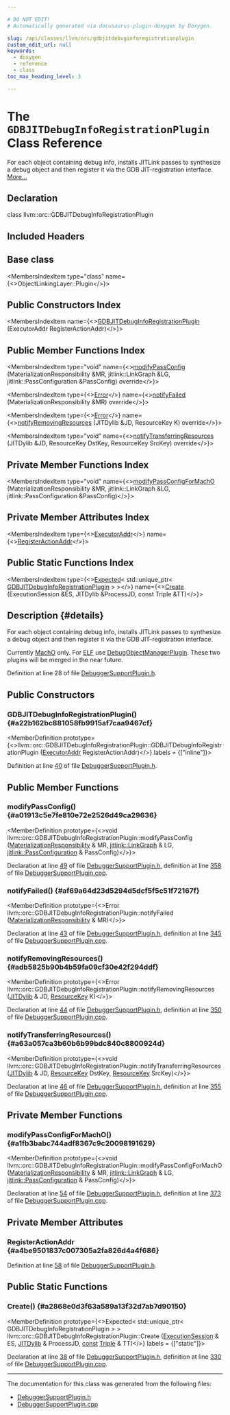 ```yaml
---

# DO NOT EDIT!
# Automatically generated via docusaurus-plugin-doxygen by Doxygen.

slug: /api/classes/llvm/orc/gdbjitdebuginforegistrationplugin
custom_edit_url: null
keywords:
  - doxygen
  - reference
  - class
toc_max_heading_level: 3

---
```





# The `GDBJITDebugInfoRegistrationPlugin` Class Reference

<DoxygenPage pluginConfig={pluginConfig}>

For each object containing debug info, installs JITLink passes to synthesize a debug object and then register it via the GDB JIT-registration interface. <a href="#details">More...</a>

## Declaration

<CodeBlock>class llvm::orc::GDBJITDebugInfoRegistrationPlugin</CodeBlock>

## Included Headers

<IncludesList>
<IncludesListItem
  filePath="llvm/ExecutionEngine/Orc/Debugging/DebuggerSupportPlugin.h"
  permalink="/docs/api/files/include/include/llvm/include/llvm/executionengine/include/llvm/executionengine/orc/include/llvm/executionengine/orc/debugging/debuggersupportplugin-h"
  isLocal="true" />
</IncludesList>

## Base class

<MembersIndex>

<MembersIndexItem
  type="class"
  name={<>ObjectLinkingLayer::Plugin</>}>
</MembersIndexItem>

</MembersIndex>

## Public Constructors Index

<MembersIndex>

<MembersIndexItem
  name={<><a href="#a22b162bc881058fb9915af7caa9467cf">GDBJITDebugInfoRegistrationPlugin</a> (ExecutorAddr RegisterActionAddr)</>}>
</MembersIndexItem>

</MembersIndex>

## Public Member Functions Index

<MembersIndex>

<MembersIndexItem
  type="void"
  name={<><a href="#a01913c5e7fe810e72e2526d49ca29636">modifyPassConfig</a> (MaterializationResponsibility &amp;MR, jitlink::LinkGraph &amp;LG, jitlink::PassConfiguration &amp;PassConfig) override</>}>
</MembersIndexItem>

<MembersIndexItem
  type={<><a href="/docs/api/classes/llvm/error">Error</a></>}
  name={<><a href="#af69a64d23d5294d5dcf5f5c51f72167f">notifyFailed</a> (MaterializationResponsibility &amp;MR) override</>}>
</MembersIndexItem>

<MembersIndexItem
  type={<><a href="/docs/api/classes/llvm/error">Error</a></>}
  name={<><a href="#adb5825b90b4b59fa09cf30e42f294ddf">notifyRemovingResources</a> (JITDylib &amp;JD, ResourceKey K) override</>}>
</MembersIndexItem>

<MembersIndexItem
  type="void"
  name={<><a href="#a63a057ca3b60b6b99bdc840c8800924d">notifyTransferringResources</a> (JITDylib &amp;JD, ResourceKey DstKey, ResourceKey SrcKey) override</>}>
</MembersIndexItem>

</MembersIndex>

## Private Member Functions Index

<MembersIndex>

<MembersIndexItem
  type="void"
  name={<><a href="#a1fb3babc744adf8367c9c20098191629">modifyPassConfigForMachO</a> (MaterializationResponsibility &amp;MR, jitlink::LinkGraph &amp;LG, jitlink::PassConfiguration &amp;PassConfig)</>}>
</MembersIndexItem>

</MembersIndex>

## Private Member Attributes Index

<MembersIndex>

<MembersIndexItem
  type={<><a href="/docs/api/classes/llvm/orc/executoraddr">ExecutorAddr</a></>}
  name={<><a href="#a4be9501837c007305a2fa826d4a4f686">RegisterActionAddr</a></>}>
</MembersIndexItem>

</MembersIndex>

## Public Static Functions Index

<MembersIndex>

<MembersIndexItem
  type={<><a href="/docs/api/classes/llvm/expected">Expected</a>&lt; std::unique&#95;ptr&lt; <a href="/docs/api/classes/llvm/orc/gdbjitdebuginforegistrationplugin">GDBJITDebugInfoRegistrationPlugin</a> &gt; &gt;</>}
  name={<><a href="#a2868e0d3f63a589a13f32d7ab7d90150">Create</a> (ExecutionSession &amp;ES, JITDylib &amp;ProcessJD, const Triple &amp;TT)</>}>
</MembersIndexItem>

</MembersIndex>

## Description {#details}

For each object containing debug info, installs JITLink passes to synthesize a debug object and then register it via the GDB JIT-registration interface.

Currently <a href="/docs/api/namespaces/llvm/macho">MachO</a> only. For <a href="/docs/api/namespaces/llvm/elf">ELF</a> use <a href="/docs/api/classes/llvm/orc/debugobjectmanagerplugin">DebugObjectManagerPlugin</a>. These two plugins will be merged in the near future.

Definition at line 28 of file <a href="/docs/api/files/include/include/llvm/include/llvm/executionengine/include/llvm/executionengine/orc/include/llvm/executionengine/orc/debugging/debuggersupportplugin-h">DebuggerSupportPlugin.h</a>.

<SectionDefinition>

## Public Constructors

### GDBJITDebugInfoRegistrationPlugin() {#a22b162bc881058fb9915af7caa9467cf}

<MemberDefinition
  prototype={<>llvm::orc::GDBJITDebugInfoRegistrationPlugin::GDBJITDebugInfoRegistrationPlugin (<a href="/docs/api/classes/llvm/orc/executoraddr">ExecutorAddr</a> RegisterActionAddr)</>}
  labels = {["inline"]}>

Definition at line <a href="/docs/api/files/include/include/llvm/include/llvm/executionengine/include/llvm/executionengine/orc/include/llvm/executionengine/orc/debugging/debuggersupportplugin-h/#l00040">40</a> of file <a href="/docs/api/files/include/include/llvm/include/llvm/executionengine/include/llvm/executionengine/orc/include/llvm/executionengine/orc/debugging/debuggersupportplugin-h">DebuggerSupportPlugin.h</a>.
</MemberDefinition>

</SectionDefinition>

<SectionDefinition>

## Public Member Functions

### modifyPassConfig() {#a01913c5e7fe810e72e2526d49ca29636}

<MemberDefinition
  prototype={<>void llvm::orc::GDBJITDebugInfoRegistrationPlugin::modifyPassConfig (<a href="/docs/api/classes/llvm/orc/materializationresponsibility">MaterializationResponsibility</a> &amp; MR, <a href="/docs/api/classes/llvm/jitlink/linkgraph">jitlink::LinkGraph</a> &amp; LG, <a href="/docs/api/structs/llvm/jitlink/passconfiguration">jitlink::PassConfiguration</a> &amp; PassConfig)</>}>

Declaration at line <a href="/docs/api/files/include/include/llvm/include/llvm/executionengine/include/llvm/executionengine/orc/include/llvm/executionengine/orc/debugging/debuggersupportplugin-h/#l00049">49</a> of file <a href="/docs/api/files/include/include/llvm/include/llvm/executionengine/include/llvm/executionengine/orc/include/llvm/executionengine/orc/debugging/debuggersupportplugin-h">DebuggerSupportPlugin.h</a>, definition at line <a href="/docs/api/files/lib/lib/executionengine/lib/executionengine/orc/lib/executionengine/orc/debugging/debuggersupportplugin-cpp/#l00358">358</a> of file <a href="/docs/api/files/lib/lib/executionengine/lib/executionengine/orc/lib/executionengine/orc/debugging/debuggersupportplugin-cpp">DebuggerSupportPlugin.cpp</a>.
</MemberDefinition>

### notifyFailed() {#af69a64d23d5294d5dcf5f5c51f72167f}

<MemberDefinition
  prototype={<>Error llvm::orc::GDBJITDebugInfoRegistrationPlugin::notifyFailed (<a href="/docs/api/classes/llvm/orc/materializationresponsibility">MaterializationResponsibility</a> &amp; MR)</>}>

Declaration at line <a href="/docs/api/files/include/include/llvm/include/llvm/executionengine/include/llvm/executionengine/orc/include/llvm/executionengine/orc/debugging/debuggersupportplugin-h/#l00043">43</a> of file <a href="/docs/api/files/include/include/llvm/include/llvm/executionengine/include/llvm/executionengine/orc/include/llvm/executionengine/orc/debugging/debuggersupportplugin-h">DebuggerSupportPlugin.h</a>, definition at line <a href="/docs/api/files/lib/lib/executionengine/lib/executionengine/orc/lib/executionengine/orc/debugging/debuggersupportplugin-cpp/#l00345">345</a> of file <a href="/docs/api/files/lib/lib/executionengine/lib/executionengine/orc/lib/executionengine/orc/debugging/debuggersupportplugin-cpp">DebuggerSupportPlugin.cpp</a>.
</MemberDefinition>

### notifyRemovingResources() {#adb5825b90b4b59fa09cf30e42f294ddf}

<MemberDefinition
  prototype={<>Error llvm::orc::GDBJITDebugInfoRegistrationPlugin::notifyRemovingResources (<a href="/docs/api/classes/llvm/orc/jitdylib">JITDylib</a> &amp; JD, <a href="/docs/api/namespaces/llvm/orc/#a48eb648e96394270c69273c29bfad24e">ResourceKey</a> K)</>}>

Declaration at line <a href="/docs/api/files/include/include/llvm/include/llvm/executionengine/include/llvm/executionengine/orc/include/llvm/executionengine/orc/debugging/debuggersupportplugin-h/#l00044">44</a> of file <a href="/docs/api/files/include/include/llvm/include/llvm/executionengine/include/llvm/executionengine/orc/include/llvm/executionengine/orc/debugging/debuggersupportplugin-h">DebuggerSupportPlugin.h</a>, definition at line <a href="/docs/api/files/lib/lib/executionengine/lib/executionengine/orc/lib/executionengine/orc/debugging/debuggersupportplugin-cpp/#l00350">350</a> of file <a href="/docs/api/files/lib/lib/executionengine/lib/executionengine/orc/lib/executionengine/orc/debugging/debuggersupportplugin-cpp">DebuggerSupportPlugin.cpp</a>.
</MemberDefinition>

### notifyTransferringResources() {#a63a057ca3b60b6b99bdc840c8800924d}

<MemberDefinition
  prototype={<>void llvm::orc::GDBJITDebugInfoRegistrationPlugin::notifyTransferringResources (<a href="/docs/api/classes/llvm/orc/jitdylib">JITDylib</a> &amp; JD, <a href="/docs/api/namespaces/llvm/orc/#a48eb648e96394270c69273c29bfad24e">ResourceKey</a> DstKey, <a href="/docs/api/namespaces/llvm/orc/#a48eb648e96394270c69273c29bfad24e">ResourceKey</a> SrcKey)</>}>

Declaration at line <a href="/docs/api/files/include/include/llvm/include/llvm/executionengine/include/llvm/executionengine/orc/include/llvm/executionengine/orc/debugging/debuggersupportplugin-h/#l00046">46</a> of file <a href="/docs/api/files/include/include/llvm/include/llvm/executionengine/include/llvm/executionengine/orc/include/llvm/executionengine/orc/debugging/debuggersupportplugin-h">DebuggerSupportPlugin.h</a>, definition at line <a href="/docs/api/files/lib/lib/executionengine/lib/executionengine/orc/lib/executionengine/orc/debugging/debuggersupportplugin-cpp/#l00355">355</a> of file <a href="/docs/api/files/lib/lib/executionengine/lib/executionengine/orc/lib/executionengine/orc/debugging/debuggersupportplugin-cpp">DebuggerSupportPlugin.cpp</a>.
</MemberDefinition>

</SectionDefinition>

<SectionDefinition>

## Private Member Functions

### modifyPassConfigForMachO() {#a1fb3babc744adf8367c9c20098191629}

<MemberDefinition
  prototype={<>void llvm::orc::GDBJITDebugInfoRegistrationPlugin::modifyPassConfigForMachO (<a href="/docs/api/classes/llvm/orc/materializationresponsibility">MaterializationResponsibility</a> &amp; MR, <a href="/docs/api/classes/llvm/jitlink/linkgraph">jitlink::LinkGraph</a> &amp; LG, <a href="/docs/api/structs/llvm/jitlink/passconfiguration">jitlink::PassConfiguration</a> &amp; PassConfig)</>}>

Declaration at line <a href="/docs/api/files/include/include/llvm/include/llvm/executionengine/include/llvm/executionengine/orc/include/llvm/executionengine/orc/debugging/debuggersupportplugin-h/#l00054">54</a> of file <a href="/docs/api/files/include/include/llvm/include/llvm/executionengine/include/llvm/executionengine/orc/include/llvm/executionengine/orc/debugging/debuggersupportplugin-h">DebuggerSupportPlugin.h</a>, definition at line <a href="/docs/api/files/lib/lib/executionengine/lib/executionengine/orc/lib/executionengine/orc/debugging/debuggersupportplugin-cpp/#l00373">373</a> of file <a href="/docs/api/files/lib/lib/executionengine/lib/executionengine/orc/lib/executionengine/orc/debugging/debuggersupportplugin-cpp">DebuggerSupportPlugin.cpp</a>.
</MemberDefinition>

</SectionDefinition>

<SectionDefinition>

## Private Member Attributes

### RegisterActionAddr {#a4be9501837c007305a2fa826d4a4f686}

<MemberDefinition
  prototype="ExecutorAddr llvm::orc::GDBJITDebugInfoRegistrationPlugin::RegisterActionAddr">

Definition at line <a href="/docs/api/files/include/include/llvm/include/llvm/executionengine/include/llvm/executionengine/orc/include/llvm/executionengine/orc/debugging/debuggersupportplugin-h/#l00058">58</a> of file <a href="/docs/api/files/include/include/llvm/include/llvm/executionengine/include/llvm/executionengine/orc/include/llvm/executionengine/orc/debugging/debuggersupportplugin-h">DebuggerSupportPlugin.h</a>.
</MemberDefinition>

</SectionDefinition>

<SectionDefinition>

## Public Static Functions

### Create() {#a2868e0d3f63a589a13f32d7ab7d90150}

<MemberDefinition
  prototype={<>Expected&lt; std::unique&#95;ptr&lt; GDBJITDebugInfoRegistrationPlugin &gt; &gt; llvm::orc::GDBJITDebugInfoRegistrationPlugin::Create (<a href="/docs/api/classes/llvm/orc/executionsession">ExecutionSession</a> &amp; ES, <a href="/docs/api/classes/llvm/orc/jitdylib">JITDylib</a> &amp; ProcessJD, <a href="/docs/api/files/lib/lib/target/lib/target/aarch64/aarch64promoteconstant-cpp/#a90f8350fecae261c25be85d38b451bff">const</a> <a href="/docs/api/classes/llvm/triple">Triple</a> &amp; TT)</>}
  labels = {["static"]}>

Declaration at line <a href="/docs/api/files/include/include/llvm/include/llvm/executionengine/include/llvm/executionengine/orc/include/llvm/executionengine/orc/debugging/debuggersupportplugin-h/#l00038">38</a> of file <a href="/docs/api/files/include/include/llvm/include/llvm/executionengine/include/llvm/executionengine/orc/include/llvm/executionengine/orc/debugging/debuggersupportplugin-h">DebuggerSupportPlugin.h</a>, definition at line <a href="/docs/api/files/lib/lib/executionengine/lib/executionengine/orc/lib/executionengine/orc/debugging/debuggersupportplugin-cpp/#l00330">330</a> of file <a href="/docs/api/files/lib/lib/executionengine/lib/executionengine/orc/lib/executionengine/orc/debugging/debuggersupportplugin-cpp">DebuggerSupportPlugin.cpp</a>.
</MemberDefinition>

</SectionDefinition>

<hr/>

The documentation for this class was generated from the following files:

<ul>
<li><a href="/docs/api/files/include/include/llvm/include/llvm/executionengine/include/llvm/executionengine/orc/include/llvm/executionengine/orc/debugging/debuggersupportplugin-h">DebuggerSupportPlugin.h</a></li>
<li><a href="/docs/api/files/lib/lib/executionengine/lib/executionengine/orc/lib/executionengine/orc/debugging/debuggersupportplugin-cpp">DebuggerSupportPlugin.cpp</a></li>
</ul>

</DoxygenPage>
